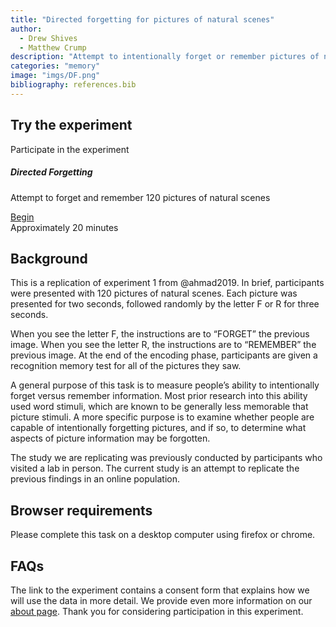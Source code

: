 ```yaml
---
title: "Directed forgetting for pictures of natural scenes"
author:
  - Drew Shives
  - Matthew Crump
description: "Attempt to intentionally forget or remember pictures of natural scenes. Takes about 20 minutes"
categories: "memory"
image: "imgs/DF.png"
bibliography: references.bib
---
```


## Try the experiment

```{=html}
<div class="card text-center">
  <div class="card-header">
    Participate in the experiment
  </div>
  <div class="card-body">
    <h5 class="card-title">
    Directed Forgetting
    </h5>
    <p class="card-text">
    Attempt to forget and remember 120 pictures of natural scenes
    </p>
    <a href="#" class="btn btn-primary">
    Begin
    </a>
  </div>
  <div class="card-footer text-muted">
    Approximately 20 minutes 
  </div>
</div>
```

## Background

This is a replication of experiment 1 from @ahmad2019. In brief, participants were presented with 120 pictures of natural scenes. Each picture was presented for two seconds, followed randomly by the letter F or R for three seconds.

When you see the letter F, the instructions are to "FORGET" the previous image. When you see the letter R, the instructions are to "REMEMBER" the previous image. At the end of the encoding phase, participants are given a recognition memory test for all of the pictures they saw.

A general purpose of this task is to measure people's ability to intentionally forget versus remember information. Most prior research into this ability used word stimuli, which are known to be generally less memorable that picture stimuli. A more specific purpose is to examine whether people are capable of intentionally forgetting pictures, and if so, to determine what aspects of picture information may be forgotten.

The study we are replicating was previously conducted by participants who visited a lab in person. The current study is an attempt to replicate the previous findings in an online population.

## Browser requirements

Please complete this task on a desktop computer using firefox or chrome.

## FAQs

The link to the experiment contains a consent form that explains how we will use the data in more detail. We provide even more information on our [about page](../../../about.qmd). Thank you for considering participation in this experiment.
